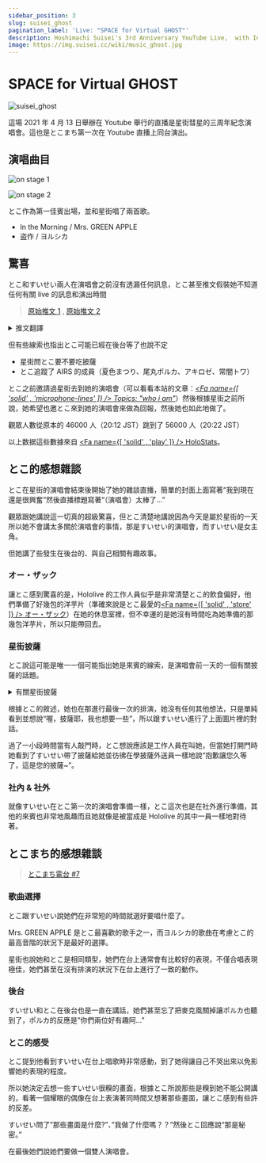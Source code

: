 ```yaml
---
sidebar_position: 3
slug: suisei_ghost
pagination_label: 'Live: "SPACE for Virtual GHOST"'
description: Hoshimachi Suisei's 3rd Anniversary YouTube Live,  with Inui Toko as guest. First public archive of Tokomachi's 3D performance.
image: https://img.suisei.cc/wiki/music_ghost.jpg
---
```



# SPACE for Virtual GHOST

![suisei_ghost](/img/topics/suisei_ghost.jpg)

這場 2021 年 4 月 13 日舉辦在 Youtube 舉行的直播是星街彗星的三周年紀念演唱會。這也是とこまち第一次在 Youtube 直播上同台演出。

## 演唱曲目

![on stage 1](/img/topics/20210413_05.jpg)

![on stage 2](/img/topics/20210413_03.jpg)

> <YTTime Id="Ajwv4ANSSg0" Time="12:50" Desc="とこまち的雙人演唱" />

とこ作為第一佳賓出場，並和星街唱了兩首歌。

- In the Morning / Mrs. GREEN APPLE
- 盗作 / ヨルシカ

## 驚喜

とこ和すいせい兩人在演唱會之前沒有透漏任何訊息，とこ甚至推文假裝她不知道任何有關 live 的訊息和演出時間

> [<SNSIcon Name="twitter" /> 原始推文 1](https://twitter.com/inui_toko/status/1381846290212954113) , [<SNSIcon Name="twitter" /> 原始推文 2](https://twitter.com/inui_toko/status/1381848262760538112)

<details> <summary>推文翻譯</summary>

<img src={require('/img/topics/20210413_01.jpg').default} style={{ width: '35rem' }} />
<br />
<img src={require('/img/topics/20210413_02.jpg').default} style={{ width: '35rem' }} />

</details>

但有些線索也指出とこ可能已經在後台等了也說不定

- 星街問とこ要不要吃披薩
- とこ追蹤了 AIRS 的成員（夏色まつり、尾丸ポルカ、アキロゼ、常闇トワ）

とこ之前邀請過星街去到她的演唱會（可以看看本站的文章：_[<Fa name={[ 'solid' , 'microphone-lines' ]} /> Topics: "who i am"](/topics/toko_who_i_am)_）然後根據星街之前所說，她希望也邀とこ來到她的演唱會來做為回報，然後她也如此地做了。

觀眾人數從原本的 46000 人（20:12 JST）跳到了 56000 人（20:22 JST）

以上数据這些數據來自 [<Fa name={[ 'solid' , 'play' ]} /> HoloStats](https://holo.poi.cat/stream/Ajwv4ANSSg0)。

## とこ的感想雜談

> <YTTime Id="BNq4LHZRhfQ" Time="01:08" Desc="とこ在後台的故事" />

とこ在星街的演唱會結束後開始了她的雜談直播，簡單的封面上面寫著“我到現在還是很興奮”然後直播標題寫著“（演唱會）太棒了…”

觀眾跟她講說這一切真的超級驚喜，但とこ清楚地講說因為今天是屬於星街的一天所以她不會講太多關於演唱會的事情，那是すいせい的演唱會，而すいせい是女主角。

但她講了些發生在後台的、與自己相關有趣故事。

### オー・ザック

讓とこ感到驚喜的是，Hololive 的工作人員似乎是非常清楚とこ的飲食偏好，他們準備了好幾包的洋芋片（準確來說是とこ最愛的[<Fa name={[ 'solid' , 'store' ]} /> オー・ザック](https://housefoods.jp/products/catalog/cat_1,snack,pdt,oz.html)）在她的休息室裡，但不幸運的是她沒有時間吃為她準備的那幾包洋芋片，所以只能帶回去。

### 星街披薩

とこ說這可能是唯一一個可能指出她是來賓的線索，是演唱會前一天的一個有關披薩的話題。

<details> <summary>有關星街披薩</summary>

<img src={require('/img/topics/20210412_00.jpg').default} style={{ width: '35rem' }} />
<br />
<img src={require('/img/topics/20210412_01.jpg').default} style={{ width: '35rem' }} />
<br />
<img src={require('/img/topics/20210412_02.jpg').default} style={{ width: '35rem' }} />
<br />
<img src={require('/img/topics/20210412_03.jpg').default} style={{ width: '35rem' }} />

</details>

根據とこ的敘述，她也在那進行最後一次的排演，她沒有任何其他想法，只是單純看到並想說“喔，披薩耶，我也想要一些”，所以跟すいせい進行了上面圖片裡的對話。

過了一小段時間當有人敲門時，とこ想說應該是工作人員在叫她，但當她打開門時她看到了すいせい帶了披薩給她並彷彿在學披薩外送員一樣地說“抱歉讓您久等了，這是您的披薩~”。

### 社內 & 社外

就像すいせい在とこ第一次的演唱會準備一樣，とこ這次也是在社外進行準備，其他的來賓也非常地風趣而且她就像是被當成是 Hololive 的其中一員一樣地對待著。

## とこまち的感想雜談

> [<SNSIcon /> とこまち電台 #7](https://youtu.be/kR9mSvUyfkY)

### 歌曲選擇

とこ跟すいせい說她們在非常短的時間就選好要唱什麼了。

Mrs. GREEN APPLE 是とこ最喜歡的歌手之一，而ヨルシカ的歌曲在考慮とこ的最高音階的狀況下是最好的選擇。

星街也說她和とこ是相同類型，她們在台上通常會有比較好的表現，不僅合唱表現極佳，她們甚至在沒有排演的狀況下在台上進行了一致的動作。

### 後台

すいせい和とこ在後台也是一直在講話，她們甚至忘了把麥克風關掉讓ポルカ也聽到了，ポルカ的反應是”你們兩位好有趣阿…”

### とこ的感受

とこ提到他看到すいせい在台上唱歌時非常感動，到了她得讓自己不哭出來以免影響她的表現的程度。

所以她決定去想一些すいせい很糗的畫面，根據とこ所說那些是糗到她不能公開講的，看著一個耀眼的偶像在台上表演著同時間又想著那些畫面，讓とこ感到有些許的反差。

すいせい問了”那些畫面是什麼?”、”我做了什麼嗎？？”然後とこ回應說“那是秘密。”

在最後她們說她們要做一個雙人演唱會。
